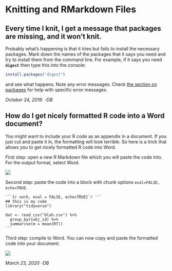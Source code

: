 # Knitting and RMarkdown Files

## Every time I knit, I get a message that packages are missing, and it won't knit.

Probably what's happening is that it tries but fails to install the necessary packages. Mark down the names of the packages that it says you need and try to install them from the command line. For example, if it says you need **`digest`** then type this into the console:

```r
install.packages("digest")
```

and see what happens. Note any error messages. Check [the section on packages](add-on-packages.html) for help with specific error messages.

*October 24, 2019. -DB*

## How do I get nicely formatted R code into a Word document?

You might want to include your R code as an appendix in a document. If you just cut and paste it in, the formatting will look terrible. So here is a trick that allows you to get nicely formatted R code into Word.

First step: open a new R Markdown file which you will paste the code into. For the output format, select Word.

![](images/rmarkdown-word-code-1.png)

Second step: paste the code into a block with chunk options `eval=FALSE, echo=TRUE`.

````
```{r verb, eval = FALSE, echo=TRUE}`r ''`
## this is my code
library("tidyverse")

dat <- read_csv("blah.csv") %>%
  group_by(subj_id) %>%
  summarise(m = mean(RT))
```
````

Third step: compile to Word. You can now copy and paste the formatted code into your document.

![](images/rmarkdown-word-code-2.png)

*March 23, 2020 -DB*
